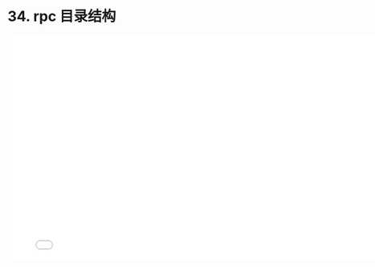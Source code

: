 # 34. rpc 目录结构

<iframe src="//player.bilibili.com/player.html?bvid=BV1CS4y1772V&page=1"
    width="800"
    height="450"
    frameborder="0"
    allowfullscreen
    scrolling="no"
    border="0"
    framespacing="0"
    allowfullscreen="true">
</iframe>
